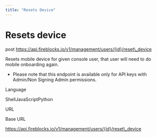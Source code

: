 ```yaml
---
title: "Resets Device"
---
```

  
  # Resets device

post https://api.fireblocks.io/v1/management/users/{id}/reset\_device

Resets mobile device for given console user, that user will need to do mobile onboarding again.

*   Please note that this endpoint is available only for API keys with Admin/Non Signing Admin permissions.

Language

ShellJavaScriptPython

URL

Base URL

https://api.fireblocks.io/v1/management/users/{id}/reset\_device